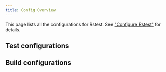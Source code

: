 ```yaml
---
title: Config Overview
---
```


This page lists all the configurations for Rstest. See ["Configure Rstest"](/guide/basic/configure-rstest) for details.

## Test configurations


<TestOverview />

## Build configurations


<BuildOverview />
